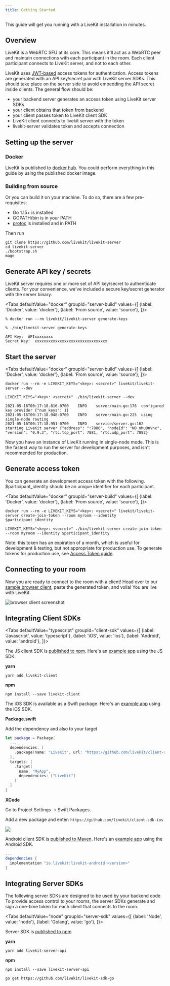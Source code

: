 ```yaml
---
title: Getting Started
---
```


This guide will get you running with a LiveKit installation in minutes.

## Overview

LiveKit is a WebRTC SFU at its core. This means it'll act as a WebRTC peer and maintain connections with each participant in the room. Each client participant connects to LiveKit server, and not to each other.

LiveKit uses [JWT-based](https://en.wikipedia.org/wiki/JSON_Web_Token) access tokens for authentication. Access tokens are generated with an API key/secret pair with LiveKit server SDKs. This should take place on the server side to avoid embedding the API secret inside clients. The general flow should be:

* your backend server generates an access token using LiveKit server SDKs
* your client obtains that token from backend
* your client passes token to LiveKit client SDK
* LiveKit client connects to livekit server with the token
* livekit-server validates token and accepts connection

## Setting up the server

### Docker

LiveKit is published to [docker hub](https://hub.docker.com/r/livekit/livekit-server). You could perform everything in this guide by using the published docker image.

### Building from source

Or you can build it on your machine. To do so, there are a few pre-requisites:

* Go 1.15+ is installed
* GOPATH/bin is in your PATH
* [protoc](https://grpc.io/docs/protoc-installation/) is installed and in PATH

Then run

```shell
git clone https://github.com/livekit/livekit-server
cd livekit-server
./bootstrap.sh
mage
```

## Generate API key / secrets

LiveKit server requires one or more set of API key/secret to authenticate clients. For your convenience, we've included a secure key/secret generator with the server binary.

<Tabs
  defaultValue="docker"
  groupId="server-build"
  values={[
    {label: 'Docker', value: 'docker'},
    {label: 'From source', value: 'source'},
  ]}>
  <TabItem value="docker">

```shell
% docker run --rm livekit/livekit-server generate-keys
```

  </TabItem>
  <TabItem value="source">


```shell
% ./bin/livekit-server generate-keys
```

  </TabItem>
</Tabs>

```
API Key:  APIxxxxxxxx
Secret Key:  xxxxxxxxxxxxxxxxxxxxxxxxxxxxxxxx
```

## Start the server

<Tabs
  defaultValue="docker"
  groupId="server-build"
  values={[
    {label: 'Docker', value: 'docker'},
    {label: 'From source', value: 'source'},
  ]}>
  <TabItem value="docker">

```shell
docker run --rm -e LIVEKIT_KEYS="<key>: <secret>" livekit/livekit-server --dev
```

  </TabItem>
  <TabItem value="source">

```shell
LIVEKIT_KEYS="<key>: <secret>" ./bin/livekit-server --dev
```

  </TabItem>
</Tabs>

```shell
2021-05-16T00:17:18.816-0700	INFO	server/main.go:176	configured key provider	{"num_keys": 1}
2021-05-16T00:17:18.948-0700	INFO	server/main.go:225	using single-node routing
2021-05-16T00:17:18.951-0700	INFO	service/server.go:162	starting LiveKit server	{"address": ":7880", "nodeId": "ND_nMu0nVnx", "version": "0.9.3", "rtc.tcp_port": 7881, "rtc.udp_port": 7882}
```

Now you have an instance of LiveKit running in single-node mode. This is the fastest way to run the server for development purposes, and isn't recommended for production.

## Generate access token

You can generate an development access token with the following. $participant_identity should be an unique identifier for each participant.

<Tabs
  defaultValue="docker"
  groupId="server-build"
  values={[
    {label: 'Docker', value: 'docker'},
    {label: 'From source', value: 'source'},
  ]}>
  <TabItem value="docker">

```shell
docker run --rm -e LIVEKIT_KEYS="<key>: <secret>" livekit/livekit-server create-join-token --room myroom --identity $participant_identity
```

  </TabItem>
  <TabItem value="source">

```shell
LIVEKIT_KEYS="<key>: <secret>" ./bin/livekit-server create-join-token --room myroom --identity $participant_identity
```

  </TabItem>
</Tabs>

Note: this token has an expiration of a month, which is useful for development & testing, but not appropriate for production use. To generate tokens for production use, see [Access Token guide](access-tokens).

## Connecting to your room

Now you are ready to connect to the room with a client! Head over to our [sample browser client](https://sample-js.livekit.io/), paste the generated token, and voila! You are live with LiveKit.

![browser client screenshot](/img/getting-started/browser-client.png)

## Integrating Client SDKs

<Tabs
  defaultValue="typescript"
  groupId="client-sdk"
  values={[
    {label: 'Javascript', value: 'typescript'},
    {label: 'iOS', value: 'ios'},
    {label: 'Android', value: 'android'},
  ]}>

  <TabItem value="typescript">

  The JS client SDK is [published to npm](https://www.npmjs.com/package/livekit-client).
  Here's an [example app](https://github.com/livekit/client-sdk-js/blob/main/example/sample.ts) using the JS SDK.

  **yarn**

  ```shell
  yarn add livekit-client
  ```

  **npm**

  ```shell
  npm install --save livekit-client
  ```

  </TabItem>

  <TabItem value="ios">

  The iOS SDK is available as a Swift package.
  Here's an [example app](https://github.com/livekit/ios-test-apps) using the iOS SDK.

  **Package.swift**

  Add the dependency and also to your target

  ```swift title="Package.swift"
  let package = Package(
    ...
    dependencies: [
      .package(name: "LiveKit", url: "https://github.com/livekit/client-sdk-ios.git", .upToNextMajor("version")),
    ],
    targets: [
      .target(
        name: "MyApp",
        dependencies: ["LiveKit"]
      )
    ]
  }
  ```

  **XCode**

  Go to Project Settings -> Swift Packages.

  Add a new package and enter: `https://github.com/livekit/client-sdk-ios`

  <img src={xcodeSwiftPackageImageUrl} height={400} width={678}/>

  </TabItem>

  <TabItem value="android">

  Android client SDK is [published to Maven](https://search.maven.org/artifact/io.livekit/livekit-android).
  Here's an [example app](https://github.com/livekit/client-sdk-android/tree/master/sample-app) using the Android SDK.

  ```groovy title="build.gradle"
  ...
  dependencies {
    implementation "io.livekit:livekit-android:<version>"
  }
  ```

  </TabItem>

</Tabs>


## Integrating Server SDKs

The following server SDKs are designed to be used by your backend code. To provide access control to your rooms, the server SDKs generate and sign a one-time token for each client that connects to the room.

<Tabs
  defaultValue="node"
  groupId="server-sdk"
  values={[
    {label: 'Node', value: 'node'},
    {label: 'Golang', value: 'go'},
  ]}>
  <TabItem value="node">

  Server SDK is [published to npm](https://www.npmjs.com/package/livekit-server-api)

  **yarn**

  ```shell
  yarn add livekit-server-api
  ```

  **npm**

  ```shell
  npm install --save livekit-server-api
  ```

  </TabItem>

  <TabItem value="go">

  ```shell
  go get https://github.com/livekit/livekit-sdk-go
  ```

  </TabItem>
</Tabs>
